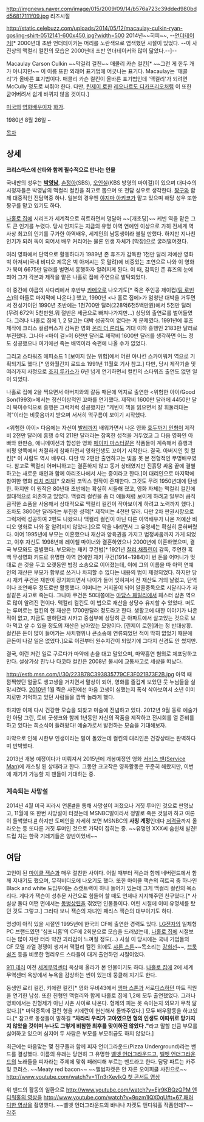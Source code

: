 http://imgnews.naver.com/image/015/2009/09/14/b576a723c39dded980bdd56817111f09.jpg
리즈시절

http://static.celebuzz.com/uploads/2014/05/12/macaulay-culkin-ryan-gosling-shirt-0512141-600x450.jpg?width=500
2014년~~히피~~, --[[언더테이커]][* 2000년대 초반 언더테이커는 머리를 노란색으로 염색했던 시절이 있었다. --이 사진상의 맥컬리 컬킨의 모습은 2000년대 초반 언더테이커와 많이 닮았다.--]--

Macaulay Carson Culkin
~~막걸리 걸친~~ 매콜리 카슨 컬킨[* ~~그런 게 한두 개가 아니지만~~ 이 이름 또한 외래어 표기법에 어긋나는 표기다. Macaulay는 '매콜리'가 올바른 표기법이다. 매콜리 카슨 컬킨이 올바른 표기법인데 '맥컬리'가 되려면 McCully 정도로 써줘야 한다. 다만, [[린제이 로한]] [[레오나르도 디카프리오]]처럼 이 또한 굳어버려서 쉽게 바뀌지 않을 것이다.]

[[미국]]의 [[영화배우]]이자 [[화가]].

1980년 8월 26일 ~ 

[[목차]]
== 상세 ==

'''크리스마스에 산타와 함께 필수적으로 만나는 인물'''

국내판의 성우는 '''[[박영남]]''', [[손정아]](SBS), [[오인실]](KBS 방영의 마이걸)이 있으며 대다수의 시청자들은 박영남의 맥컬리 컬킨을 최고로 뽑으며 또 전담 성우로 생각한다. [[짱구]]와 함께 대중적인 전담역중 하나.
일본의 경우엔 [[야지마 아키코]]가 맡고 있으며 해당 성우 또한 짱구를 맡고 있기도 하다.

[[나홀로 집에]] 시리즈가 세계적으로 히트하면서 덩달아 ~~[개초딩]~~ 케빈 역을 맡은 그도 큰 인기를 누렸다. 당시 인지도는 지금의 유명 아역 연예인 이상으로 가히 전세계 역사상 최고의 인기를 구가한 아역배우, 세계인의 남동생이라 불릴 만했다. 하지만 지나친 인기가 되려 독이 되어서 배우 커리어는 물론 인생 자체가 [막장]으로 굴러떨어졌다.

여러 영화에서 단역으로 활동하다가 1989년 존 휴즈가 감독한 1천만 달러 저예산 영화 벅 아저씨(국내 비디오 제목은 벅 아저씨는 못 말려)에 비중있는 조연으로 나와 이 영화가 북미 6675만 달러를 벌면서 흥행하자 알려지게 된다. 이 때, 감독인 존 휴즈의 눈에 띄어 그가 각본과 제작을 맡은 나홀로 집에 주연으로 발탁되었다.

이 중간에 야곱의 사다리에서 후반부 [[카메오]]로 나오기도[* 죽은 주인공 제이컵([[팀 로빈스]])의 아들로 마지막에 나온다.] 했고, 1990년 <나 홀로 집에>가 엄청난 대박을 거두면서 전성기이던 1990년 초반에는 1천700만 달러(228억6천5백만원)에서 5천만 달러(무려 672억 5천만원.뭐 절반은 세금으로 빠져나가지만...) 상당의 출연료를 벌어들였다. 그러나 나홀로 집에 1, 2 말고는 대박 성공작이 없다는 게 문제였다. 1991년에 휴즈 제작에 크리스 컬럼버스가 감독한 영화 [[온리 더 론리]]도 기대 이하 흥행인 2183만 달러로 부진했다. 그나마 <마이 걸>이 6천만 달러로 제작비 1600만 달러를 생각하면 어느 정도 성공했으나 여기에선 죽는 배역이라 속편에 나올 수가 없었다.

그리고 스타워즈 에피소드 1 [보이지 않는 위험]에서 어린 아나킨 스카이워커 역으로 기획되기도 했다.[* 영화월간지 로드쇼 1991년 11월호 기사 참고.] 다만, 당시 제작기술 및 여러가지 사정으로 [[조지 루카스]]가 6년 넘게 연기하면서 컬킨의 스타워즈 출연도 없던 일이 되었다.

나홀로 집에 2을 찍으면서 아버지와의 갈등 때문에 억지로 출연한 <위험한 아이/Good Son(1993)>에서는 정신이상적인 꼬마를 연기했다. 제작비 1600만 달러에 4450만 달러 북미수익으로 흥행은 그럭저럭 성공했지만 "케빈이 책을 읽으면서 칼 휘둘러대는 격"이라는 비웃음까지 받으며 서서히 먹구름이 보이기 시작했다.

<위험한 아이> 다음에는 자신이 [[발레]]까지 배워가면서 나온 영화 [[호두까기 인형]]이 제작비 2천만 달러에 흥행 수익 211만 달러라는 참혹한 성적을 거두었고 그 다음 영화인 아빠와 한판승, 애니메이션과 합성한 영화 [[페이지 마스터]]같은 작품들이 계속해서 흥행과 비평 양쪽에서 처절하게 참패하면서 영화인생도 꼬이기 시작한다. 결국. 아버지인 킷 컬킨[* 이 사람도 역시 배우다. 다만 딱 2편만 출연하고는 빛을 못 본 전형적인 무명배우였다. 참고로 맥컬리 어머니하고는 결혼하지 않고 동거 상태였지만 진흙탕 싸움 끝에 결별하고는 새로운 애인과 함께 아리조나에서 사는 중이라고 한다.]이 대리인으로 마지막에 참여한 영화 [[리치 리치]][* 오래된 코믹스 원작이 존재한다. 그것도 무려 1950년대에 탄생한. 하지만 이 원작은 80년대 초반에는 확실히 시들해 졌고, 영화 자체는 맥컬리 컬킨에 절대적으로 의존하고 있었다. 맥컬리 컬킨을 좀 더 애들처럼 보이게 하려고 일부러 큼직큼직한 소품을 사용해서 상대적으로 맥컬리 컬킨이 작아보이게 하려고 노력까지 했다.]조차도 3800만 달러라는 부진한 성적[* 제작비는 4천만 달러. 다만 2차 판권시장으로 그럭저럭 성공하여 2편도 나왔으나 맥컬리 컬킨이 아닌 다른 아역배우가 나온 저예산 비디오 영화로 나와 잘 알려지지 않았다.]으로 막을 내리면서 그 유명세는 확실히 묻혀버렸다. 이어 1995년에 부모는 이혼했으나 재산과 양육권을 가지고 법정싸움까지 가게 되었고, 이후 자신도 1998년에 레이첼 마이너와 결혼하였으나 2000년에 이혼하였으며, 결국 부모와도 결별했다. 부모와는 재키 쿠건법[* 1921년 [[찰리 채플린]]이 감독, 주연한 흑백 무성영화 키드로 유명한 아역 연예인 재키 쿠건(1914~1984)이 번 돈을 어머니가 멋대로 쓴 것을 두고 오랫동안 법정 소송으로 이어졌는데, 이에 그의 이름을 따 아역 연예인의 재산은 부모가 함부로 쓰거나 차지할 수 없다는 내용의 법이 제정되었다. 하지만 당시 재키 쿠건은 재판이 장기화되면서 나이가 들어 잊혀져서 전 재산도 거의 날렸고, 단역이나 조연배우 정도로만 활동했다. 어머니는 거지꼴이 되어 알콜중독으로 시달리다가 자살같은 사고로 죽는다. 그나마 쿠건은 50대쯤에는 [[아담스 패밀리]]에서 페스터 삼촌 역으로 많이 알려진 편이다. 맥컬리 컬킨도 이 법으로 재산을 상당수 유지할 수 있었다. 떠도는 루머로는 컬킨의 현 재산은 1700만달러 정도라고 한다. 생활고에 대한 이야기가 나온 적이 없고, 지금도 맨하탄과 시카고 중심부에 상당히 큰 아파트에서 살고있는 것으로 보아 먹고 살 수 있을 정도의 재산은 남아있는 모양이다. [린제이 로한]과는 정 반대상황. 컬킨은 돈이 많이 들어가는 사치행위나 큰소송에 연류되었던 적이 딱히 없었기 때문에 큰돈이 나갈 일은 없었다.]으로 이전부터 원수지간이 되었기에 그다지 신경도 안 썼지만.

결국, 이런 저런 일로 구르다가 마약에 손을 대고 말았으며, 마약흡연 혐의로 체포당하고 만다. 설상가상 친누나 다코타 컬킨은 2008년 불시에 교통사고로 세상을 떠났다.

http://estb.msn.com/i/30/223B78C393835779CE3F021B73E2B.jpg
아역 때 깜찍했던 얼굴도 생고생을 거치면서 말상이 되어, 영화를 즐겁게 보았던 뭇 누님들을 실망시켰다. [[2010년]] 1월 찍은 사진에선 마음 고생이 심했는지 폭삭 삭아보여서 소년 이미지로만 기억하고 있던 사람들을 깜짝 놀라게 했다.

{{{#!html
<iframe width="560" height="315" src="http://www.youtube.com/embed/bgnLkzke4DM" frameborder="0" allowfullscreen></iframe>
}}}
하지만 이제 다시 건강한 모습을 되찾고 미술에 전념하고 있다. 2012년 9월 동료 예술가인 아담 그린, 토비 굿생크와 함께 1년동안 자신의 작품을 제작하고 전시회를 열 준비를 하고 있다는 희소식이 들려왔다! 예술가로서 발전하는 모습을 기대해보자. 

마약으로 인해 시한부 인생이라는 말이 돌았는데 컬킨의 대리인은 건강상태는 완벽하다며 반박했다.

2013년 개봉 예정이다가 미뤄져서 2015년에 개봉예정인 영화 [http://www.imdb.com/title/tt1560768/ 서비스 맨(Service Man)]에 캐스팅 된 상태라고 한다. 그동안 크고작은 영화활동은 꾸준히 해왔지만, 이번에 재기가 가능할 지 팬들이 기대하는 중.

=== 계속되는 사망설 ===
2014년 4월 미국 찌라시 언론[http://www.travelerstoday.com/articles/9570/20140421/macaulay-culkin-dead-according-to-the-news-spreading-in-the-internet-but-it-turns-out-that-the-actor-is-just-a-victim-of-another-celebrity-death-hoax.htm #]을 통해 사망설이 퍼졌으나 거짓 루머인 것으로 판명났고, 11월에 또 한번 사망설이 터졌는데 MSNBC발이라서 정말로 죽은 것일까 하고 여론이 들썩였다.[http://msnbc.website/macaulay-culkin-found-dead-at-age-34.html #] 하지만 도메인을 자세히 보면 MSNBC의 '''사칭 계정'''인데다 [http://en.mediamass.net/people/macaulay-culkin/deathhoax.html 저격글]까지 올라오는 등 또다른 거짓 루머인 것으로 가닥이 잡히는 중. ~~유명인 XXX씨 숨쉰채 발견! 드립 치는 한국 기레기들은 양반이었네~~
== 여담 ==
고인이 된 [[마이클 잭슨]]과 매우 절친한 사이다. 어릴 때부터 잭슨과 함께 네버랜드에서 함께 지내기도 했으며, 뮤직비디오에 나오기도 했다. 또한 마이클 잭슨의 히트곡 중 하나인 Black and white 도입부에는 스캣트랙이 하나 들어가 있는데 그게 맥컬리 컬킨의 목소리다. 게다가 잭슨이 성추문 사건으로 힘들어 할 때도 언제나 지지해주던 친구였다.[* 사실상 둘다 어떤 면에서는 [[동병상련]]을 겪었던 인물들이다. 어린 시절에 이미 유명세를 탔던 것도 그렇고.] 그러다 보니 잭슨의 자녀인 패리스 잭슨의 대부이기도 하다.

{{{#!html
<iframe width="420" height="315" src="https://www.youtube.com/embed/Ly6g4tUWW3s" frameborder="0" allowfullscreen></iframe>
}}}

명성이 아직 있을 시절인 1995년에 한국의 CF에 출연한 경력도 있다. [[LG전자]]의 일체형 PC 브랜드였던 '심포니홈'의 CF에 2회분으로 모습을 드러냈는데, [[나홀로 집에]] 시절보다는 많이 자란 터라 약간 괴리감이 느껴질 정도(...) 사실 이 당시에는 국내 기업들의 CF 모델 과열 경쟁이 생겨서 맥컬리 컬킨 외에도 [[샤론 스톤]]~~목소리는 [[강희선]]~~, [[브룩 쉴즈]] 등을 비롯한 헐리우드 스타들이 대거 출연하던 시절이었다.

[[911 테러]] 이전 [[세계무역센터]] 옥상에 올라가 본 인물이기도 하다. [[나홀로 집에]] 2에 세계무역센터 옥상에서 뉴욕을 감상하는 씬이 있는데 뭉클해 지기도 한다.

동생인 로리 컬킨, 키에란 컬킨[* 영화 무비43에서 [[엠마 스톤]]과 서로[[디스]]하던 마트 직원을 연기한 남성. 또한 친형인 맥컬리와 함께 나홀로 집에 1,2에 모두 출연했었다. 그러나 영화에서는 친형제가 아닌 사촌 사이로 나온다. 형제의 피는 못 속이는지 외모가 무척 닮았다.][* 마약중독에 걸린 형을 키에란이 헌신해서 돌봐주었다.] 모두 배우활동을 하고있다.[* 참고로 동생들이 말하길 '''"차라리 우리가 고아였으면 형의 인생도 이따위로 망가지지 않았을 것이며 누나도 그렇게 비참한 최후를 맞이하진 않았다 ."'''라고 말할 만큼 부모를 싫어하고 있으며 심지어 두 사람은 부모를 부모취급도 하지 않았다.]

최근에는 마음맞는 몇 친구들과 함께 피자 언더그라운드(Pizza Underground)라는 밴드를 결성했다. 이름의 유래는 당연히 그 유명한 [[벨벳 언더그라운드]]고, [[벨벳 언더그라운드]]의 노래들을 피자라는 주제에 맞춰 패러디해 부르는 밴드라고 한다. 담당 파트는 카주 및 코러스. ~~Meaty red bacon~~ ~~앨범자켓은 안 자른 오이피클 사진으로~~ [[http://www.youtube.com/watch?v=1Tn3rXeylkQ 첫 콘서트 영상]]

위 밴드의 활동의 일환으로 [[http://www.youtube.com/watch?v=Ejr9KBQzQPM 앤디워홀의 영상]]을 [[http://www.youtube.com/watch?v=9pzm1lQX0qU#t=67 패러디한 영상]]을 촬영했다. ~~벨벳 언더그라운드의 바나나 자켓도 앤디워홀 작품인데?~~
[[각주]]
